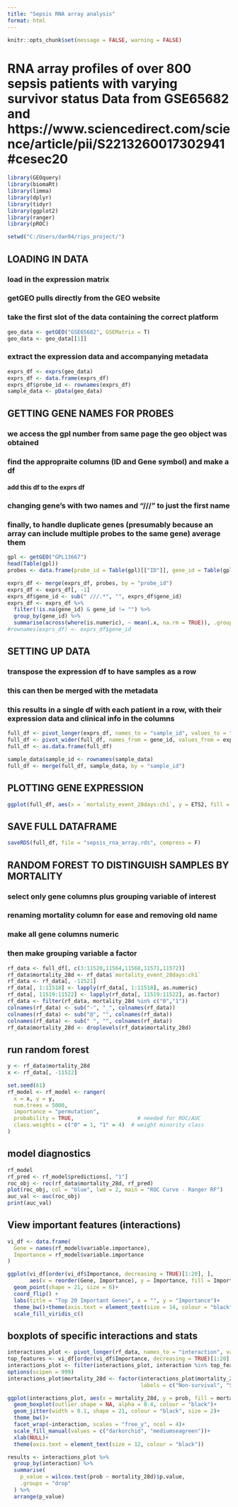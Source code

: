 ```yaml
---
title: "Sepsis RNA array analysis"
format: html
---
```


```r
knitr::opts_chunk$set(message = FALSE, warning = FALSE)
```

# RNA array profiles of over 800 sepsis patients with varying survivor status Data from GSE65682 and https://www.sciencedirect.com/science/article/pii/S2213260017302941#cesec20

```r
library(GEOquery)
library(biomaRt)
library(limma)
library(dplyr)
library(tidyr)
library(ggplot2)
library(ranger)
library(pROC)
```

```r
setwd("C:/Users/dan94/rips_project/")
```

## LOADING IN DATA
### load in the expression matrix
### getGEO pulls directly from the GEO website
### take the first slot of the data containing the correct platform

```r
geo_data <- getGEO("GSE65682", GSEMatrix = T)
geo_data <- geo_data[[1]]
```

### extract the expression data and accompanying metadata
```r
exprs_df <- exprs(geo_data)
exprs_df <- data.frame(exprs_df)
exprs_df$probe_id <- rownames(exprs_df)
sample_data <- pData(geo_data)
```

## GETTING GENE NAMES FOR PROBES
### we access the gpl number from same page the geo object was obtained
### find the appropraite columns (ID and Gene symbol) and make a df
#### add this df to the exprs df
### changing gene's with two names and "///" to just the first name
### finally, to handle duplicate genes (presumably because an array can include multiple probes to the same gene) average them

```r
gpl <- getGEO("GPL13667")
head(Table(gpl))
probes <- data.frame(probe_id = Table(gpl)[["ID"]], gene_id = Table(gpl)[["Gene Symbol"]])

exprs_df <- merge(exprs_df, probes, by = "probe_id")
exprs_df <- exprs_df[, -1]
exprs_df$gene_id <- sub(" ///.*", "", exprs_df$gene_id)
exprs_df <- exprs_df %>%
  filter(!is.na(gene_id) & gene_id != "") %>%
  group_by(gene_id) %>%
  summarise(across(where(is.numeric), ~ mean(.x, na.rm = TRUE)), .groups = "drop")
#rownames(exprs_df) <- exprs_df$gene_id
```


## SETTING UP DATA
### transpose the expression df to have samples as a row
### this can then be merged with the metadata
### this results in a single df with each patient in a row, with their expression data and clinical info in the columns
```r
full_df <- pivot_longer(exprs_df, names_to = "sample_id", values_to = "expression", cols = 2:803)
full_df <- pivot_wider(full_df, names_from = gene_id, values_from = expression)
full_df <- as.data.frame(full_df)

sample_data$sample_id <- rownames(sample_data)
full_df <- merge(full_df, sample_data, by = "sample_id")
```

## PLOTTING GENE EXPRESSION

```r
ggplot(full_df, aes(x = `mortality_event_28days:ch1`, y = ETS2, fill = `endotype_cohort:ch1`))+geom_boxplot(outlier.shape = NA)+theme_bw()
```

## SAVE FULL DATAFRAME
```r
saveRDS(full_df, file = "sepsis_rna_array.rds", compress = F)
```

## RANDOM FOREST TO DISTINGUISH SAMPLES BY MORTALITY
### select only gene columns plus grouping variable of interest
### renaming mortality column for ease and removing old name
### make all gene columns numeric
### then make grouping variable a factor
```r
rf_data <- full_df[, c(3:11520,11564,11568,11571,11572)]
rf_data$mortality_28d <- rf_data$`mortality_event_28days:ch1`
rf_data <- rf_data[, -11521]
rf_data[, 1:11518] <- lapply(rf_data[, 1:11518], as.numeric)
rf_data[, 11519:11522] <- lapply(rf_data[, 11519:11522], as.factor)
rf_data <- filter(rf_data, mortality_28d %in% c("0","1"))
colnames(rf_data) <- sub("-", "_", colnames(rf_data))
colnames(rf_data) <- sub("@", "", colnames(rf_data))
colnames(rf_data) <- sub(" ", "", colnames(rf_data))
rf_data$mortality_28d <- droplevels(rf_data$mortality_28d)
```

## run random forest
```r
y <- rf_data$mortality_28d
x <- rf_data[, -11522]

set.seed(61)
rf_model <- rf_model <- ranger(
  x = x, y = y, 
  num.trees = 5000,
  importance = "permutation",
  probability = TRUE,                    # needed for ROC/AUC
  class.weights = c("0" = 1, "1" = 4)  # weight minority class
)
```

## model diagnostics
```r
rf_model
rf_pred <- rf_model$predictions[, "1"]
roc_obj <- roc(rf_data$mortality_28d, rf_pred)
plot(roc_obj, col = "blue", lwd = 2, main = "ROC Curve - Ranger RF")
auc_val <- auc(roc_obj)
print(auc_val)
```

## View important features (interactions)
```r
vi_df <- data.frame(
  Gene = names(rf_model$variable.importance),
  Importance = rf_model$variable.importance
)

ggplot(vi_df[order(vi_df$Importance, decreasing = TRUE)[1:20], ], 
       aes(x = reorder(Gene, Importance), y = Importance, fill = Importance)) +
  geom_point(shape = 21, size = 6)+
  coord_flip() +
  labs(title = "Top 20 Important Genes", x = "", y = "Importance")+
  theme_bw()+theme(axis.text = element_text(size = 14, colour = "black"))+
  scale_fill_viridis_c()
```

## boxplots of specific interactions and stats
```r
interactions_plot <- pivot_longer(rf_data, names_to = "interaction", values_to = "prob", 1:11518)
top_features <- vi_df[order(vi_df$Importance, decreasing = TRUE)[1:20],]
interactions_plot <- filter(interactions_plot, interaction %in% top_features$Gene)
options(scipen = 999)
interactions_plot$mortality_28d <- factor(interactions_plot$mortality_28d, levels = c("1", "0"),
                                          labels = c("Non-survival", "Survival"))

ggplot(interactions_plot, aes(x = mortality_28d, y = prob, fill = mortality_28d))+
  geom_boxplot(outlier.shape = NA, alpha = 0.4, colour = "black")+
  geom_jitter(width = 0.1, shape = 21, colour = "black", size = 2)+
  theme_bw()+
  facet_wrap(~interaction, scales = "free_y", ncol = 4)+
  scale_fill_manual(values = c("darkorchid", "mediumseagreen"))+
  xlab(NULL)+
  theme(axis.text = element_text(size = 12, colour = "black"))

results <- interactions_plot %>%
  group_by(interaction) %>%
  summarise(
    p_value = wilcox.test(prob ~ mortality_28d)$p.value,
    .groups = "drop"
  ) %>%
  arrange(p_value)
```